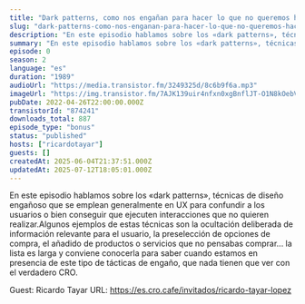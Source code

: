 ```yaml
---
title: "Dark patterns, como nos engañan para hacer lo que no queremos hacer"
slug: "dark-patterns-como-nos-enganan-para-hacer-lo-que-no-queremos-hacer"
description: "En este episodio hablamos sobre los «dark patterns», técnicas de diseño engañoso que se emplean generalmente en UX para confundir a los usuarios o bien conseguir que ejecuten interacciones que no quieren realizar.Algunos ejemplos de estas técnicas son la ocultación deliberada de información relevante para el usuario, la preselección de opciones de compra, el añadido de productos o servicios que no pensabas comprar... la lista es larga y conviene conocerla para saber cuando estamos en presencia de este tipo de tácticas de engaño, que nada tienen que ver con el verdadero CRO.\n\nGuest: Ricardo Tayar\nURL: https://es.cro.cafe/invitados/ricardo-tayar-lopez"
summary: "En este episodio hablamos sobre los «dark patterns», técnicas de diseño engañoso que se emplean generalmente en UX para confundir a los usuarios o bien conseguir que ejecuten interacciones que no quieren realizar."
episode: 0
season: 2
language: "es"
duration: "1989"
audioUrl: "https://media.transistor.fm/3249325d/8c6b9f6a.mp3"
imageUrl: "https://img.transistor.fm/7AJK139uir4nfxn0xgBnflJT-O1N8kOebVuRs7lpU-s/rs:fill:3000:3000:1/q:60/aHR0cHM6Ly9pbWct/dXBsb2FkLXByb2R1/Y3Rpb24udHJhbnNp/c3Rvci5mbS9kZWNk/M2Y5ZWE4YTdlMGFl/OWY1N2RmMDhiNjNl/NDdmYS5qcGc.webp"
pubDate: 2022-04-26T22:00:00.000Z
transistorId: "874241"
downloads_total: 887
episode_type: "bonus"
status: "published"
hosts: ["ricardotayar"]
guests: []
createdAt: 2025-06-04T21:37:51.000Z
updatedAt: 2025-07-12T18:05:01.000Z
---
```


En este episodio hablamos sobre los «dark patterns», técnicas de diseño engañoso que se emplean generalmente en UX para confundir a los usuarios o bien conseguir que ejecuten interacciones que no quieren realizar.Algunos ejemplos de estas técnicas son la ocultación deliberada de información relevante para el usuario, la preselección de opciones de compra, el añadido de productos o servicios que no pensabas comprar... la lista es larga y conviene conocerla para saber cuando estamos en presencia de este tipo de tácticas de engaño, que nada tienen que ver con el verdadero CRO.

Guest: Ricardo Tayar
URL: https://es.cro.cafe/invitados/ricardo-tayar-lopez
